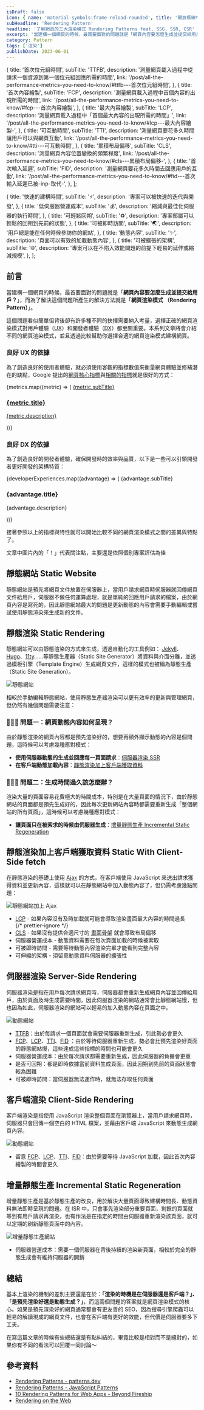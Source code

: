 ```yaml
---
isDraft: false
icon: { name: 'material-symbols:frame-reload-rounded', title: '開放框線中央有一個旋轉箭頭符號' }
subHeadline: 'Rendering Pattern'
headline: '了解網頁的三大渲染模式 Rendering Patterns feat. SSG, SSR, CSR'
excerpt: '當建構一個網頁的時候，最首要面對的問題就是「網頁內容要怎麼生成並提交給用戶？」，而為了解決這個問題所產生的解決方法就是「網頁渲染模式 （Rendering Pattern）」。建構網站有許多種方式，藉由了解它們之間的取捨可以更好的幫助你建構下一個網頁專案。'
category: Pattern
tags: ['渲染']
publishDate: 2023-06-01
---
```



  {
    title: '首次位元組時間',
    subTitle: 'TTFB',
    description: '測量網頁載入過程中從請求一個資源到第一個位元組回應所需的時間',
    link: '/post/all-the-performance-metrics-you-need-to-know/#ttfb---首次位元組時間',
  },
  {
    title: '首次內容繪製',
    subTitle: 'FCP',
    description: '測量網頁載入過程中首個內容的出現所需的時間',
    link: '/post/all-the-performance-metrics-you-need-to-know/#fcp---首次內容繪製',
  },
  {
    title: '最大內容繪製',
    subTitle: 'LCP',
    description: '測量網頁載入過程中「首個最大內容的出現所需的時間」',
    link: '/post/all-the-performance-metrics-you-need-to-know/#lcp---最大內容繪製-',
  },
  {
    title: '可互動時間',
    subTitle: 'TTI',
    description: '測量網頁要花多久時間讓用戶可以與網頁互動',
    link: '/post/all-the-performance-metrics-you-need-to-know/#tti---可互動時間',
  },
  {
    title: '累積布局偏移',
    subTitle: 'CLS',
    description: '測量網頁內容位置變換的頻繁程度',
    link: '/post/all-the-performance-metrics-you-need-to-know/#cls---累積布局偏移-',
  },
  {
    title: '首次輸入延遲',
    subTitle: 'FID',
    description: '測量網頁要花多久時間去回應用戶的互動',
    link: '/post/all-the-performance-metrics-you-need-to-know/#fid---首次輸入延遲已被-inp-取代-',
  },
];

  {
    title: '快速的建構時間',
    subTitle: '⚡',
    description: '專案可以被快速的迭代與開發',
  },
  {
    title: '低伺服器營運成本',
    subTitle: '💰',
    description: '縮減與最佳化伺服器的執行時間',
  },
  {
    title: '可輕鬆回朔',
    subTitle: '♻',
    description: '專案部屬可以輕鬆的回朔到先前的狀態',
  },
  {
    title: '可被即時訪問',
    subTitle: '🌏',
    description: '用戶總是能在任何時候參訪你的網站',
  },
  {
    title: '動態內容',
    subTitle: '✨',
    description: '頁面可以有效的加載動態內容',
  },
  {
    title: '可被擴張的架構',
    subTitle: '🌐',
    description: '專案可以在不陷入效能問題的前提下輕易的延伸或縮減規模',
  },
];

## 前言

當建構一個網頁的時候，最首要面對的問題就是「**網頁內容要怎麼生成並提交給用戶？**」，而為了解決這個問題所產生的解決方法就是「**網頁渲染模式 （Rendering Pattern）**」。

這個問題看似簡單但背後卻有許多種不同的抉擇需要納入考量，選擇正確的網頁渲染模式對用戶體驗（<abbr title="User Experience">UX</abbr>）和開發者體驗（<abbr title="Developer Experience">DX</abbr>）都至關重要。本系列文章將會介紹不同的網頁渲染模式，並且透過比較幫助你選擇合適的網頁渲染模式建構網頁。

### 良好 UX 的依據

為了創造良好的使用者體驗，就必須使用客觀的指標數值來衡量網頁體驗並修補潛在的缺點，Google 提出的[網頁核心指標](https://web.dev/learn-core-web-vitals/)與[相關的指標](https://web.dev/metrics/)就是很好的方式：

<SpotlightCardsGallery class="grid grid-cols-1 gap-4 sm:grid-cols-2 lg:grid-cols-3">
  {metrics.map((metric) => (
    <a target="_blank" class="col-auto no-underline" href={metric.link}>
      <SpotlightCard class="h-full">
        <span class="p-2 text-sm">{metric.subTitle}</span>
        <h3 id={metric.subTitle.toLowerCase()} class="m-0 my-4 text-xl">
          {metric.title}
        </h3>
        <p class="text-base">{metric.description}</p>
      </SpotlightCard>
    </a>
  ))}
</SpotlightCardsGallery>

### 良好 DX 的依據

為了創造良好的開發者體驗，確保開發時的效率與品質，以下是一些可以引領開發者更好開發的架構特質：

<SpotlightCardsGallery class="grid grid-cols-1 gap-4 sm:grid-cols-2 lg:grid-cols-3">
  {developerExperiences.map((advantage) => (
    <SpotlightCard class="col-auto">
      <span class="p-2">{advantage.subTitle}</span>
      <h3 class="m-0 my-4 text-xl">{advantage.title}</h3>
      <p class="text-base">{advantage.description}</p>
    </SpotlightCard>
  ))}
</SpotlightCardsGallery>

接著參照以上的指標與特性就可以開始比較不同的網頁渲染模式之間的差異與特點了。

<Sidenote type="warning">文章中圖片內的「！」代表關注點，主要還是依照個別專案評估為佳</Sidenote>

## 靜態網站 Static Website

靜態網站是預先將網頁文件放置在伺服器上，當用戶請求網頁時伺服器就回傳網頁文件給用戶，伺服器不做任何運算處理，就是單純的回應用戶請求的檔案，由於網頁內容是寫死的，因此靜態網站最大的問題是更新動態的內容會需要手動編輯或嘗試使用靜態渲染來生成新的文件。

## 靜態渲染 Static Rendering

靜態網站可以由靜態渲染的方式來生成，透過自動化的工具例如： [Jekyll](https://jekyllrb.com/)、[Hugo](https://gohugo.io/)、[11ty](https://www.11ty.dev/)……等靜態生產器（Static Site Generator）將資料與介面分離，並透過模板引擎（Template Engine）生成網頁文件，這樣的模式也被稱為靜態生產（Static Site Generation）。

![靜態網站](./static-rendering.webp)

相較於手動編輯靜態網站，使用靜態生產器渲染可以更有效率的更新與管理網頁，但仍然有幾個問題需要注意：

### 🙋🏻‍♀️ 問題一：網頁動態內容如何呈現？

由於靜態渲染的網頁內容都是預先渲染好的，想要再額外顯示動態的內容是個問題，這時候可以考慮幾種應對模式：

- **使用伺服器動態的生成並回應每一頁面請求**：[伺服器渲染 SSR](#伺服器渲染-server-side-rendering)
- **在客戶端動態加載內容**：[靜態渲染加上客戶端獲取資料](#靜態渲染加上客戶端獲取資料-static-with-client-side-fetch)

### 🙋🏻‍♂️ 問題二：生成時間過久該怎麼辦？

渲染大量的頁面容易花費極大的時間成本，特別是在大量頁面的情況下，由於靜態網站的頁面都是預先生成好的，因此每次更新網站內容時都需要重新生成「整個網站的所有頁面」，這時候可以考慮幾種應對模式：

- **讓頁面只在被索求的時候由伺服器生成**：[增量靜態生產 Incremental Static Regeneration](#增量靜態生產-incremental-static-regeneration)

## 靜態渲染加上客戶端獲取資料 Static With Client-Side fetch

在靜態渲染的基礎上使用 [Ajax](/post/why-you-need-ajax-and-why-not-call-it-ajaj/) 的方式，在客戶端使用 JavaScript 來送出請求獲得資料並更新內容，這樣就可以在靜態網站中加入動態內容了，但仍需考慮幾點問題：

![靜態網站加上 Ajax](./static-with-client-side-fetch.webp)

<ul style="list-style-image: url(/images/icons/release-alert.svg);">
  <li>
    <a href="#lcp">LCP</a> - 如果內容沒有及時加載就可能會導致渲染畫面最大內容的時間過長
  </li>
  {/* prettier-ignore */}
  <li>
    <a href="#cls">CLS</a> - 如果沒有提供合適尺寸的
    <abbr title="畫面骨架意旨一個簡單的假填充介面，暫時替代顯示還沒加載好的內容，避免在資料加載完成後出現畫面跳動破壞體驗">畫面骨架</abbr>
    就會導致布局偏移
  </li>
  <li>伺服器營運成本 - 動態資料需要在每次頁面加載的時候被索取</li>
  <li>可被即時訪問 - 需要等待動態內容渲染完畢才能看到完整內容</li>
  <li>可伸縮的架構 - 須留意動態資料伺服器的擴張性</li>
</ul>

## 伺服器渲染 Server-Side Rendering

伺服器渲染是指在用戶每次請求網頁時，伺服器都會重新生成網頁內容並回傳給用戶，由於頁面及時生成需要時間，因此伺服器渲染的網站通常會比靜態網站慢，但也因為如此，伺服器渲染的網站可以輕易的加入動態內容在頁面之中。

![動態網站](./server-rendering.webp)

<ul style="list-style-image: url(/images/icons/release-alert.svg);">
  <li>
    <a href="#ttfb">TTFB</a>：由於每請求一個頁面就會需要伺服器重新生成，引此勢必會更久
  </li>
  <li>
    <a href="#fcp">FCP</a>、<a href="#lcp">LCP</a>、<a href="#tti">TTI</a>、<a href="#fid">FID</a>
    ：由於等待伺服器重新生成，勢必會比預先渲染好頁面的靜態網站慢，這些達成這些指標的時間也可能會更久
  </li>
  <li>伺服器營運成本：由於每次請求都需要重新生成，因此伺服器的負擔會更重</li>
  <li>是否可回朔：都是即時依據當前資料生成頁面，因此回朔到先前的頁面狀態會較為困難</li>
  <li>可被即時訪問：當伺服器無法運作時，就無法存取任何頁面</li>
</ul>

## 客戶端渲染 Client-Side Rendering

客戶端渲染是指使用 JavaScript 渲染整個頁面在瀏覽器上，當用戶請求網頁時，伺服器只會回傳一個空白的 HTML 檔案，並藉由客戶端 JavaScript 來動態生成網頁內容。

![動態網站](./client-side-rendering.webp)

<ul style="list-style-image: url(/images/icons/release-alert.svg);">
  <li>
    留意 <a href="#fcp">FCP</a>、<a href="#lcp">LCP</a>、<a href="#tti">TTI</a>、<a href="#fid">FID</a>：由於需要等待
    JavaScript 加載，因此首次內容繪製的時間會更久
  </li>
</ul>

## 增量靜態生產 Incremental Static Regeneration

增量靜態生產是基於靜態生產的改良，用於解決大量頁面導致建構時間長、動態資料無法即時呈現的問題。在 ISR 中，只會事先渲染部分重要頁面，剩餘的頁面就等到有用戶請求再渲染，也有作法是在指定的時間由伺服器重新渲染該頁面，就可以定期的刷新靜態頁面中的內容。

![增量靜態生產網站](./incremental-static-regeneration.webp)

<ul style="list-style-image: url(/images/icons/release-alert.svg);">
  <li>伺服器營運成本：需要一個伺服器在背後持續的渲染新頁面，相較於完全的靜態生成會有維持伺服器的開銷</li>
</ul>

## 總結

基本上渲染的機制的差別主要還是在於：**「渲染的時機是在伺服器還是客戶端？」、「是預先渲染好還是動態生成？」**，而這兩個問題的答案就是網頁渲染模式的核心。如果是預先渲染好的網頁通常都會有更友善的 SEO，因為搜尋引擎爬蟲可以輕易的解讀現成的網頁文件，也會在客戶端有更好的效能，但代價是伺服器要多下工夫。

<Sidenote type="warning">
  在寫這篇文章的時候有些總結還是有點糾結的，畢竟比較是相對而不是絕對的，如果你有不同的看法可以回覆一同討論～
</Sidenote>

## 參考資料

- [Rendering Patterns - patterns.dev](https://www.patterns.dev/posts/rendering-patterns)
- [Rendering Patterns - JavaScript Patterns](https://javascriptpatterns.vercel.app/patterns/rendering-patterns/introduction)
- [10 Rendering Patterns for Web Apps - Beyond Fireship](https://www.youtube.com/watch?v=Dkx5ydvtpCA)
- [Rendering on the Web](https://web.dev/rendering-on-the-web/)
